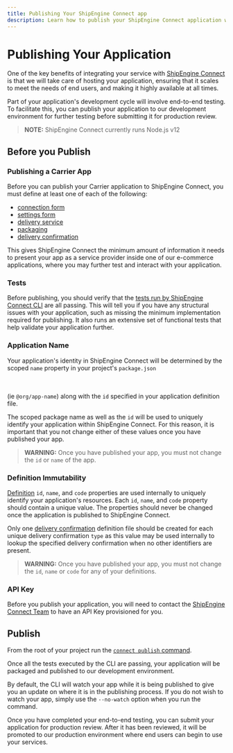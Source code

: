 ```yaml
---
title: Publishing Your ShipEngine Connect app
description: Learn how to publish your ShipEngine Connect application with ShipEngine Connect CLI
---
```


# Publishing Your Application

One of the key benefits of integrating your service with [ShipEngine Connect](./index.mdx) is that we will take care of hosting your application, ensuring that it scales to meet the
needs of end users, and making it highly available at all times.

Part of your application's development cycle will involve end-to-end testing. To facilitate this, you can publish your application to our development environment for further testing before submitting it for production review.

> **NOTE:** ShipEngine Connect currently runs Node.js v12

## Before you Publish

### Publishing a Carrier App

Before you can publish your Carrier application to ShipEngine Connect, you must define at least one of each of the following:

- [connection form](./reference/forms.mdx#connection-form-examples)
- [settings form](./reference/forms.mdx)
- [delivery service](./reference/delivery-service.mdx)
- [packaging](./reference/packaging.mdx)
- [delivery confirmation](./reference/delivery-confirmation.mdx)

This gives ShipEngine Connect the minimum amount of information it needs to present your app as a service provider inside one of our e-commerce applications,
where you may further test and interact with your application.

### Tests

Before publishing, you should verify that the [tests run by ShipEngine Connect CLI](testing/index.mdx#automated-testing) are all passing. This will tell you if you have any structural
issues with your application, such as missing the minimum implementation required for publishing. It also runs an extensive set
of functional tests that help validate your application further.

### Application Name

Your application's identity in ShipEngine Connect will be determined by the scoped `name` property in your project's `package.json`

<br></br>(ie `@org/app-name`) along with the `id` specified in your application definition file.

The scoped package name as well as the `id` will be used to uniquely identify your application within ShipEngine Connect. For this reason,
it is important that you not change either of these values once you have published your app.

> **WARNING:** Once you have published your app, you must not change the `id` or `name` of the app.

### Definition Immutability

[Definition](structure.mdx#definitions) `id`, `name`, and `code` properties are used internally to uniquely identify your application's resources.
Each `id`, `name`, and `code` property should contain a unique value. The properties should
never be changed once the application is published to ShipEngine Connect.

Only one [delivery confirmation](./reference/delivery-confirmation.mdx) definition file should be created for
each unique delivery confirmation `type` as this value may be used internally to lookup the specified delivery confirmation
when no other identifiers are present.

> **WARNING:** Once you have published your app, you must not change the `id`, `name` or `code` for any of your definitions.

### API Key

Before you publish your application, you will need to contact the [ShipEngine Connect Team](mailto:connect@shipengine.com) to have an API Key provisioned for you.

## Publish

From the root of your project run the [`connect publish` command](./cli.mdx#publish-your-app).

Once all the tests executed by the CLI are passing, your application will be packaged and published to our development environment.

By default, the CLI will watch your app while it is being published to give you an update on where it is in the publishing process. If you
do not wish to watch your app, simply use the `--no-watch` option when you run the command.

Once you have completed your end-to-end testing, you can submit your application for production review. After it has been reviewed, it will be promoted to our production environment where
end users can begin to use your services.

<Pager prev="./testing/index.mdx" prevTitle="Testing" />
